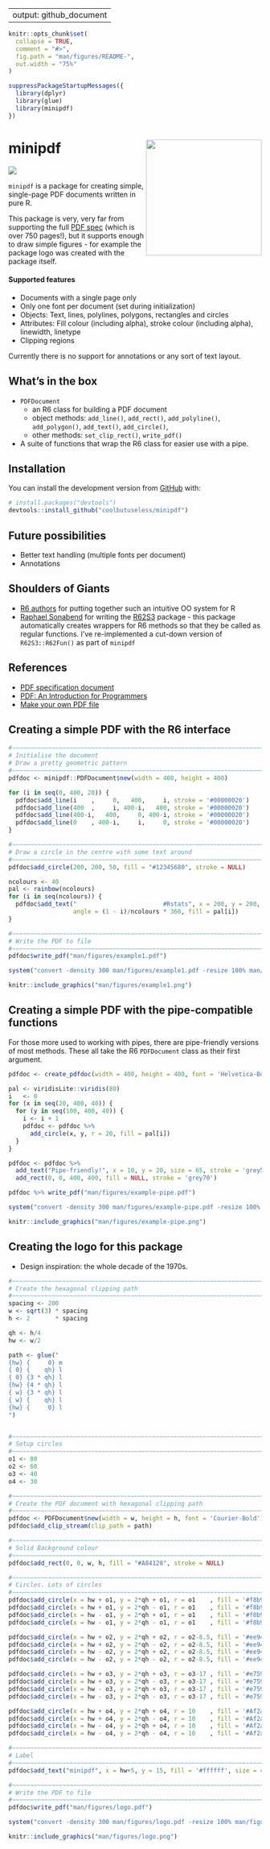 
---
output: github_document
---

<!-- README.md is generated from README.Rmd. Please edit that file -->

```r
knitr::opts_chunk$set(
  collapse = TRUE,
  comment = "#>",
  fig.path = "man/figures/README-",
  out.width = "75%"
)

suppressPackageStartupMessages({
  library(dplyr)
  library(glue)
  library(minipdf)
})
```
# minipdf <img src="man/figures/logo.png" align="right" height=230/>

<!-- badges: start -->
![](http://img.shields.io/badge/cool-useless-green.svg)
<!-- badges: end -->

`minipdf` is a package for creating simple, single-page PDF documents written in pure R.

This package is very, very far from supporting the full [PDF spec](https://www.adobe.com/devnet/pdf/pdf_reference.html) 
(which is over 750 pages!), but it supports enough to draw simple figures - for
example the package logo was created with the package itself.


#### Supported features

* Documents with a single page only
* Only one font per document (set during initialization)
* Objects: Text, lines, polylines, polygons, rectangles and circles
* Attributes: Fill colour (including alpha), stroke colour (including alpha), linewidth, linetype
* Clipping regions

Currently there is no support for annotations or any sort of text layout.


## What's in the box

* `PDFDocument` 
    - an R6 class for building a PDF document
    - object methods: `add_line()`, `add_rect()`, `add_polyline()`, `add_polygon()`, `add_text()`,
      `add_circle()`, 
    - other methods: `set_clip_rect()`, `write_pdf()`
* A suite of functions that wrap the R6 class for easier use with a pipe.


## Installation

You can install the development version from [GitHub](https://github.com/coolbutuseless/minipdf) with:

``` r
# install.packages("devtools")
devtools::install_github("coolbutuseless/minipdf")
```

## Future possibilities

* Better text handling (multiple fonts per document)
* Annotations


## Shoulders of Giants

* [R6 authors](https://cran.r-project.org/package=R6) for putting together such an intuitive OO system for R
* [Raphael Sonabend](https://twitter.com/RaphaelS101) for writing the [R62S3](https://cran.r-project.org/package=R62S3) package - this package automatically creates wrappers for R6 methods so that they be called as regular functions. I've re-implemented a cut-down version of `R62S3::R62Fun()` as part of `minipdf`


## References

* [PDF specification document](https://www.adobe.com/devnet/pdf/pdf_reference.html)
* [PDF: An Introduction for Programmers](http://preserve.mactech.com/articles/mactech/Vol.15/15.09/PDFIntro/index.html)
* [Make your own PDF file](https://blog.idrsolutions.com/2010/09/grow-your-own-pdf-file-part-1-pdf-objects-and-data-types/)




## Creating a simple PDF with the R6 interface

```r
#~~~~~~~~~~~~~~~~~~~~~~~~~~~~~~~~~~~~~~~~~~~~~~~~~~~~~~~~~~~~~~~~~~~~~~~~~~~~~~
# Initialise the document
# Draw a pretty geometric pattern
#~~~~~~~~~~~~~~~~~~~~~~~~~~~~~~~~~~~~~~~~~~~~~~~~~~~~~~~~~~~~~~~~~~~~~~~~~~~~~~
pdfdoc <- minipdf::PDFDocument$new(width = 400, height = 400)

for (i in seq(0, 400, 20)) {
  pdfdoc$add_line(i    ,     0,   400,     i, stroke = '#00000020')
  pdfdoc$add_line(400  ,     i, 400-i,   400, stroke = '#00000020')
  pdfdoc$add_line(400-i,   400,     0, 400-i, stroke = '#00000020')
  pdfdoc$add_line(0    , 400-i,     i,     0, stroke = '#00000020')
}

#~~~~~~~~~~~~~~~~~~~~~~~~~~~~~~~~~~~~~~~~~~~~~~~~~~~~~~~~~~~~~~~~~~~~~~~~~~~~~~
# Draw a circle in the centre with some text around
#~~~~~~~~~~~~~~~~~~~~~~~~~~~~~~~~~~~~~~~~~~~~~~~~~~~~~~~~~~~~~~~~~~~~~~~~~~~~~~
pdfdoc$add_circle(200, 200, 50, fill = "#12345680", stroke = NULL)

ncolours <- 40
pal <- rainbow(ncolours)
for (i in seq(ncolours)) {
  pdfdoc$add_text("                        #Rstats", x = 200, y = 200, 
                  angle = (1 - i)/ncolours * 360, fill = pal[i])
}

#~~~~~~~~~~~~~~~~~~~~~~~~~~~~~~~~~~~~~~~~~~~~~~~~~~~~~~~~~~~~~~~~~~~~~~~~~~~~~~
# Write the PDF to file
#~~~~~~~~~~~~~~~~~~~~~~~~~~~~~~~~~~~~~~~~~~~~~~~~~~~~~~~~~~~~~~~~~~~~~~~~~~~~~~
pdfdoc$write_pdf("man/figures/example1.pdf")
```



```r
system("convert -density 300 man/figures/example1.pdf -resize 100% man/figures/example1.png")
```

```r
knitr::include_graphics("man/figures/example1.png")
```



## Creating a simple PDF with the pipe-compatible functions

For those more used to working with pipes, there are pipe-friendly versions of
most methods.  These all take the R6 `PDFDocument` class as their first argument.

```r
pdfdoc <- create_pdfdoc(width = 400, height = 400, font = 'Helvetica-Bold')

pal <- viridisLite::viridis(80)
i   <- 0
for (x in seq(20, 400, 40)) {
  for (y in seq(100, 400, 40)) {
    i <- i + 1
    pdfdoc <- pdfdoc %>% 
      add_circle(x, y, r = 20, fill = pal[i])
  }
}

pdfdoc <- pdfdoc %>%
  add_text("Pipe-friendly!", x = 10, y = 20, size = 65, stroke = 'grey50', fill = 'lightblue', text_mode = 2) %>%
  add_rect(0, 0, 400, 400, fill = NULL, stroke = 'grey70')

pdfdoc %>% write_pdf("man/figures/example-pipe.pdf")
```


```r
system("convert -density 300 man/figures/example-pipe.pdf -resize 100% man/figures/example-pipe.png")
```

```r
knitr::include_graphics("man/figures/example-pipe.png")
```




## Creating the logo for this package

* Design inspiration: the whole decade of the 1970s.

```r
#~~~~~~~~~~~~~~~~~~~~~~~~~~~~~~~~~~~~~~~~~~~~~~~~~~~~~~~~~~~~~~~~~~~~~~~~~~~~~~
# Create the hexagonal clipping path
#~~~~~~~~~~~~~~~~~~~~~~~~~~~~~~~~~~~~~~~~~~~~~~~~~~~~~~~~~~~~~~~~~~~~~~~~~~~~~~
spacing <- 200
w <- sqrt(3) * spacing
h <- 2       * spacing

qh <- h/4
hw <- w/2

path <- glue("
{hw} {     0} m
{ 0} {    qh} l
{ 0} {3 * qh} l
{hw} {4 * qh} l
{ w} {3 * qh} l
{ w} {    qh} l
{hw} {     0} l
")


#~~~~~~~~~~~~~~~~~~~~~~~~~~~~~~~~~~~~~~~~~~~~~~~~~~~~~~~~~~~~~~~~~~~~~~~~~~~~~~
# Setup circles
#~~~~~~~~~~~~~~~~~~~~~~~~~~~~~~~~~~~~~~~~~~~~~~~~~~~~~~~~~~~~~~~~~~~~~~~~~~~~~~
o1 <- 80
o2 <- 60
o3 <- 40
o4 <- 30

#~~~~~~~~~~~~~~~~~~~~~~~~~~~~~~~~~~~~~~~~~~~~~~~~~~~~~~~~~~~~~~~~~~~~~~~~~~~~~~
# Create the PDF document with hexagonal clipping path
#~~~~~~~~~~~~~~~~~~~~~~~~~~~~~~~~~~~~~~~~~~~~~~~~~~~~~~~~~~~~~~~~~~~~~~~~~~~~~~
pdfdoc <- PDFDocument$new(width = w, height = h, font = 'Courier-Bold')
pdfdoc$add_clip_stream(clip_path = path)

#~~~~~~~~~~~~~~~~~~~~~~~~~~~~~~~~~~~~~~~~~~~~~~~~~~~~~~~~~~~~~~~~~~~~~~~~~~~~~~
# Solid Background colour
#~~~~~~~~~~~~~~~~~~~~~~~~~~~~~~~~~~~~~~~~~~~~~~~~~~~~~~~~~~~~~~~~~~~~~~~~~~~~~~
pdfdoc$add_rect(0, 0, w, h, fill = "#A84128", stroke = NULL)

#~~~~~~~~~~~~~~~~~~~~~~~~~~~~~~~~~~~~~~~~~~~~~~~~~~~~~~~~~~~~~~~~~~~~~~~~~~~~~~
# Circles. Lots of circles
#~~~~~~~~~~~~~~~~~~~~~~~~~~~~~~~~~~~~~~~~~~~~~~~~~~~~~~~~~~~~~~~~~~~~~~~~~~~~~~
pdfdoc$add_circle(x = hw + o1, y = 2*qh + o1, r = o1    , fill = '#f8b918', stroke = NULL)
pdfdoc$add_circle(x = hw + o1, y = 2*qh - o1, r = o1    , fill = '#f8b918', stroke = NULL)
pdfdoc$add_circle(x = hw - o1, y = 2*qh + o1, r = o1    , fill = '#f8b918', stroke = NULL)
pdfdoc$add_circle(x = hw - o1, y = 2*qh - o1, r = o1    , fill = '#f8b918', stroke = NULL)

pdfdoc$add_circle(x = hw + o2, y = 2*qh + o2, r = o2-8.5, fill = '#ee9421', stroke = NULL)
pdfdoc$add_circle(x = hw + o2, y = 2*qh - o2, r = o2-8.5, fill = '#ee9421', stroke = NULL)
pdfdoc$add_circle(x = hw - o2, y = 2*qh + o2, r = o2-8.5, fill = '#ee9421', stroke = NULL)
pdfdoc$add_circle(x = hw - o2, y = 2*qh - o2, r = o2-8.5, fill = '#ee9421', stroke = NULL)

pdfdoc$add_circle(x = hw + o3, y = 2*qh + o3, r = o3-17 , fill = '#e75920', stroke = NULL)
pdfdoc$add_circle(x = hw + o3, y = 2*qh - o3, r = o3-17 , fill = '#e75920', stroke = NULL)
pdfdoc$add_circle(x = hw - o3, y = 2*qh + o3, r = o3-17 , fill = '#e75920', stroke = NULL)
pdfdoc$add_circle(x = hw - o3, y = 2*qh - o3, r = o3-17 , fill = '#e75920', stroke = NULL)

pdfdoc$add_circle(x = hw + o4, y = 2*qh + o4, r = 10    , fill = '#Af2a33', stroke = NULL)
pdfdoc$add_circle(x = hw + o4, y = 2*qh - o4, r = 10    , fill = '#Af2a33', stroke = NULL)
pdfdoc$add_circle(x = hw - o4, y = 2*qh + o4, r = 10    , fill = '#Af2a33', stroke = NULL)
pdfdoc$add_circle(x = hw - o4, y = 2*qh - o4, r = 10    , fill = '#Af2a33', stroke = NULL)

#~~~~~~~~~~~~~~~~~~~~~~~~~~~~~~~~~~~~~~~~~~~~~~~~~~~~~~~~~~~~~~~~~~~~~~~~~~~~~~
# Label
#~~~~~~~~~~~~~~~~~~~~~~~~~~~~~~~~~~~~~~~~~~~~~~~~~~~~~~~~~~~~~~~~~~~~~~~~~~~~~~
pdfdoc$add_text("minipdf", x = hw+5, y = 15, fill = '#ffffff', size = 44, angle = 30)

#~~~~~~~~~~~~~~~~~~~~~~~~~~~~~~~~~~~~~~~~~~~~~~~~~~~~~~~~~~~~~~~~~~~~~~~~~~~~~~
# Write the PDF to file
#~~~~~~~~~~~~~~~~~~~~~~~~~~~~~~~~~~~~~~~~~~~~~~~~~~~~~~~~~~~~~~~~~~~~~~~~~~~~~~
pdfdoc$write_pdf("man/figures/logo.pdf")
```



```r
system("convert -density 300 man/figures/logo.pdf -resize 100% man/figures/logo.png")
```

```r
knitr::include_graphics("man/figures/logo.png")
```






